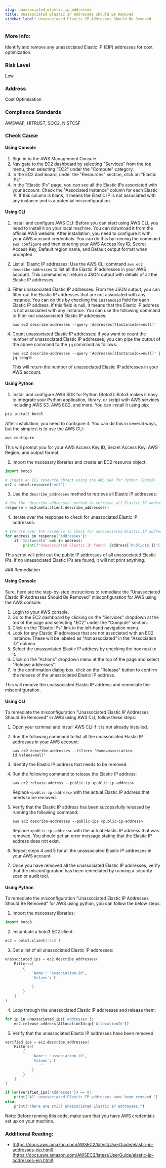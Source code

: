 ```yaml
---
slug: unassociated_elastic_ip_addresses
title: Unassociated Elastic IP Addresses Should Be Removed
sidebar_label: Unassociated Elastic IP Addresses Should Be Removed
---
```


### More Info:

Identify and remove any unassociated Elastic IP (EIP) addresses for cost optimization.

### Risk Level

Low

### Address

Cost Optimisation

### Compliance Standards

AWSWAF, HITRUST, SOC2, NISTCSF



<Tabs><Tab title='Cause'>
### Check Cause

#### Using Console

1. Sign in to the AWS Management Console.
2. Navigate to the EC2 dashboard by selecting "Services" from the top menu, then selecting "EC2" under the "Compute" category.
3. In the EC2 dashboard, under the "Resources" section, click on "Elastic IPs".
4. In the "Elastic IPs" page, you can see all the Elastic IPs associated with your account. Check the "Associated Instance" column for each Elastic IP. If this column is blank, it means the Elastic IP is not associated with any instance and is a potential misconfiguration.

#### Using CLI

1. Install and configure AWS CLI: Before you can start using AWS CLI, you need to install it on your local machine. You can download it from the official AWS website. After installation, you need to configure it with your AWS account credentials. You can do this by running the command `aws configure` and then entering your AWS Access Key ID, Secret Access Key, Default region name, and Default output format when prompted.

2. List all Elastic IP addresses: Use the AWS CLI command `aws ec2 describe-addresses` to list all the Elastic IP addresses in your AWS account. This command will return a JSON output with details of all the Elastic IP addresses.

3. Filter unassociated Elastic IP addresses: From the JSON output, you can filter out the Elastic IP addresses that are not associated with any instance. You can do this by checking the `InstanceId` field for each Elastic IP address. If this field is null, it means that the Elastic IP address is not associated with any instance. You can use the following command to filter out unassociated Elastic IP addresses:

   ```
   aws ec2 describe-addresses --query 'Addresses[?InstanceId==null]'
   ```

4. Count unassociated Elastic IP addresses: If you want to count the number of unassociated Elastic IP addresses, you can pipe the output of the above command to the `jq` command as follows:

   ```
   aws ec2 describe-addresses --query 'Addresses[?InstanceId==null]' | jq length
   ```
   This will return the number of unassociated Elastic IP addresses in your AWS account.

#### Using Python

1. Install and configure AWS SDK for Python (Boto3): Boto3 makes it easy to integrate your Python application, library, or script with AWS services including AWS S3, AWS EC2, and more. You can install it using pip:

```python
pip install boto3
```
After installation, you need to configure it. You can do this in several ways, but the simplest is to use the AWS CLI:

```bash
aws configure
```
This will prompt you for your AWS Access Key ID, Secret Access Key, AWS Region, and output format. 

2. Import the necessary libraries and create an EC2 resource object:

```python
import boto3

# Create an EC2 resource object using the AWS SDK for Python (Boto3)
ec2 = boto3.resource('ec2')
```

3. Use the `describe_addresses` method to retrieve all Elastic IP addresses:

```python
# Use the 'describe_addresses' method to retrieve all Elastic IP addresses
response = ec2.meta.client.describe_addresses()
```

4. Iterate over the response to check for unassociated Elastic IP addresses:

```python
# Iterate over the response to check for unassociated Elastic IP addresses
for address in response['Addresses']:
    if 'InstanceId' not in address:
        print(f"Unassociated Elastic IP found: {address['PublicIp']}")
```
This script will print out the public IP addresses of all unassociated Elastic IPs. If no unassociated Elastic IPs are found, it will not print anything.

</Tab>


<Tab title='Remediation'>
### Remediation

#### Using Console

Sure, here are the step-by-step instructions to remediate the "Unassociated Elastic IP Addresses Should Be Removed" misconfiguration for AWS using the AWS console:

1. Login to your AWS console.
2. Go to the EC2 dashboard by clicking on the "Services" dropdown at the top of the page and selecting "EC2" under the "Compute" section.
3. Click on the "Elastic IPs" link in the left-hand navigation menu.
4. Look for any Elastic IP addresses that are not associated with an EC2 instance. These will be labeled as "Not associated" in the "Association ID" column.
5. Select the unassociated Elastic IP address by checking the box next to it.
6. Click on the "Actions" dropdown menu at the top of the page and select "Release addresses".
7. In the confirmation dialog box, click on the "Release" button to confirm the release of the unassociated Elastic IP address.

This will remove the unassociated Elastic IP address and remediate the misconfiguration.

#### Using CLI

To remediate the misconfiguration "Unassociated Elastic IP Addresses Should Be Removed" in AWS using AWS CLI, follow these steps:

1. Open your terminal and install AWS CLI if it is not already installed.

2. Run the following command to list all the unassociated Elastic IP addresses in your AWS account:

   `aws ec2 describe-addresses --filters "Name=association-id,Values=null"`

3. Identify the Elastic IP address that needs to be removed.

4. Run the following command to release the Elastic IP address:

   `aws ec2 release-address --public-ip <public-ip-address>`

   Replace `<public-ip-address>` with the actual Elastic IP address that needs to be removed.

5. Verify that the Elastic IP address has been successfully released by running the following command:

   `aws ec2 describe-addresses --public-ips <public-ip-address>`

   Replace `<public-ip-address>` with the actual Elastic IP address that was removed. You should get an error message stating that the Elastic IP address does not exist.

6. Repeat steps 4 and 5 for all the unassociated Elastic IP addresses in your AWS account.

7. Once you have removed all the unassociated Elastic IP addresses, verify that the misconfiguration has been remediated by running a security scan or audit tool.

#### Using Python

To remediate the misconfiguration "Unassociated Elastic IP Addresses Should Be Removed" for AWS using python, you can follow the below steps:

1. Import the necessary libraries:

```python
import boto3
```

2. Instantiate a boto3 EC2 client:

```python
ec2 = boto3.client('ec2')
```

3. Get a list of all unassociated Elastic IP addresses:

```python
unassociated_ips = ec2.describe_addresses(
    Filters=[
        {
            'Name': 'association-id',
            'Values': [
                ''
            ]
        }
    ]
)
```

4. Loop through the unassociated Elastic IP addresses and release them:

```python
for ip in unassociated_ips['Addresses']:
    ec2.release_address(AllocationId=ip['AllocationId'])
```

5. Verify that the unassociated Elastic IP addresses have been removed:

```python
verified_ips = ec2.describe_addresses(
    Filters=[
        {
            'Name': 'association-id',
            'Values': [
                ''
            ]
        }
    ]
)

if len(verified_ips['Addresses']) == 0:
    print("All unassociated Elastic IP addresses have been removed.")
else:
    print("There are still unassociated Elastic IP addresses.")
```

Note: Before running this code, make sure that you have AWS credentials set up on your machine.

### Additional Reading:

- [https://docs.aws.amazon.com/AWSEC2/latest/UserGuide/elastic-ip-addresses-eip.html](https://docs.aws.amazon.com/AWSEC2/latest/UserGuide/elastic-ip-addresses-eip.html) 


</Tab>
</Tabs>